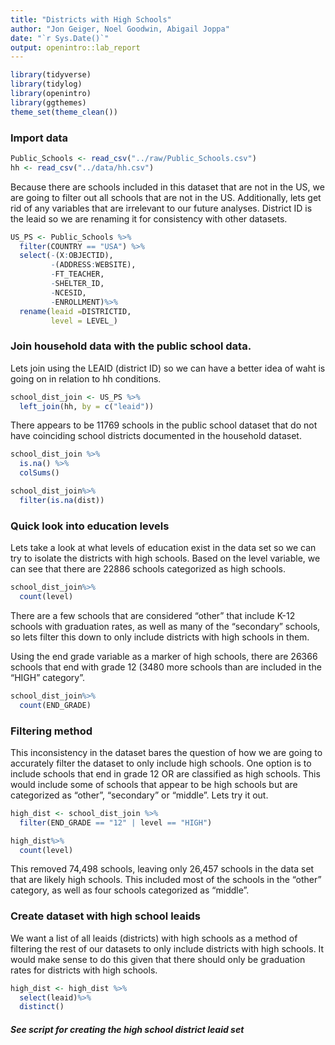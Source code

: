 ```yaml
---
title: "Districts with High Schools"
author: "Jon Geiger, Noel Goodwin, Abigail Joppa"
date: "`r Sys.Date()`"
output: openintro::lab_report
---
```


```r
library(tidyverse)
library(tidylog)
library(openintro)
library(ggthemes)
theme_set(theme_clean())
```


### Import data

```r
Public_Schools <- read_csv("../raw/Public_Schools.csv")
hh <- read_csv("../data/hh.csv")

```

Because there are schools included in this dataset that are not in the US, we are going to filter out all schools that are not in the US. Additionally, lets get rid of any variables that are irrelevant to our future analyses. District ID is the leaid so we are renaming it for consistency with other datasets. 
```r

US_PS <- Public_Schools %>%
  filter(COUNTRY == "USA") %>%
  select(-(X:OBJECTID),
         -(ADDRESS:WEBSITE), 
         -FT_TEACHER, 
         -SHELTER_ID, 
         -NCESID, 
         -ENROLLMENT)%>%
  rename(leaid =DISTRICTID, 
         level = LEVEL_)

```

### Join household data with the public school data. 

Lets join using the LEAID (district ID) so we can have a better idea of waht is going on in relation to hh conditions.  
```r
school_dist_join <- US_PS %>%
  left_join(hh, by = c("leaid"))
```

There appears to be 11769 schools in the public school dataset that do not have coinciding school districts documented in the household dataset. 

```r
school_dist_join %>%
  is.na() %>%
  colSums()

school_dist_join%>%
  filter(is.na(dist))
```


### Quick look into education levels

Lets take a look at what levels of education exist in the data set so we can try to isolate the districts with high schools. Based on the level variable, we can see that there are 22886 schools categorized as high schools. 

```r
school_dist_join%>%
  count(level) 
```

There are a few schools that are considered "other" that include K-12 schools with graduation rates, as well as many of the "secondary" schools, so lets filter this down to only include districts with high schools in them. 

Using the end grade variable as a marker of high schools, there are 26366 schools that end with grade 12 (3480 more schools than are included in the "HIGH" category".

```r
school_dist_join%>%
  count(END_GRADE) 

```

### Filtering method

This inconsistency in the dataset bares the question of how we are going to accurately filter the dataset to only include high schools. One option is to include schools that end in grade 12 OR are classified as high schools. This would include some of schools that appear to be high schools but are categorized as "other", "secondary" or "middle". Lets try it out. 

```r
high_dist <- school_dist_join %>%
  filter(END_GRADE == "12" | level == "HIGH")

high_dist%>%
  count(level) 
```
This removed 74,498 schools, leaving only 26,457 schools in the data set that are likely high schools. This included most of the schools in the "other" category, as well as four schools categorized as "middle".

### Create dataset with high school leaids

We want a list of all leaids (districts) with high schools as a method of filtering the rest of our datasets to only include districts with high schools. It would make sense to do this given that there should only be graduation rates for districts with high schools. 

```r
high_dist <- high_dist %>%
  select(leaid)%>%
  distinct()
```

##### See script for creating the high school district leaid set
